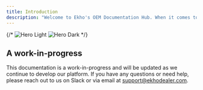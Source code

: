 ```yaml
---
title: Introduction
description: "Welcome to Ekho's OEM Documentation Hub. When it comes to understanding Ekho's workflows and how things work, consider this the source of truth."
---
```


{/* <img
  className="block dark:hidden"
  src="/images/hero-light.svg"
  alt="Hero Light"
/>
<img
  className="hidden dark:block"
  src="/images/hero-dark.svg"
  alt="Hero Dark"
/> */}

## A work-in-progress

This documentation is a work-in-progress and will be updated as we continue to develop our platform. If you have any questions or need help, please reach out to us on Slack or via email at [support@ekhodealer.com](mailto:support@ekhodealer.com).

